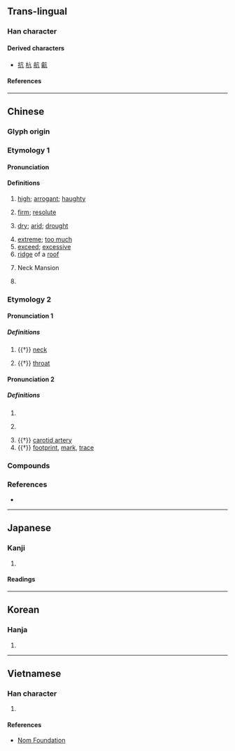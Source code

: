 {{character info/new}}
==Trans-lingual==

===Han character===
{{Han char|rn=8|rad=亠|as=02|sn=4|four=00217|canj=YHN|ids=⿱亠几}}

====Derived characters====
* [[抗]] [[杭]] [[航]] [[䶳]]

====References====
{{Han ref|kx=0088.040|dkj=00288|dj=0185.010|hdz=10280.010|uh=4EA2}}

----

==Chinese ==
{{zh-forms}}

===Glyph origin===
{{Han etym}}

===Etymology 1===

====Pronunciation====
{{zh-pron
|m=kàng
|c=kong3
|mc=2
|oc=n,2
|cat=
}}

====Definitions====
{{zh-hanzi}}

# [[high]]; [[arrogant]]; [[haughty]]
#: {{zh-x|高亢|(of sound) loud and sonorous; excited; high spirits; (of appearance) haughty}}
#: {{zh-x|不卑不亢|neither obsequious nor supercilious}}
# [[firm]]; [[resolute]]
#: {{zh-x|亢直|upright and outspoken}}
# [[dry]]; [[arid]]; [[drought]]
#: {{zh-x|亢旱|severe drought}} {{attention|zh|Does 亢 mean "extreme" here?}}
# [[extreme]]; [[too much]]
# [[exceed]]; [[excessive]]
# [[ridge]] of a [[roof]]
# {{zh-div|宿}} Neck Mansion {{gloss|one of {{w|Twenty-Eight Mansions}}}}
# {{surname|zh}}

===Etymology 2===

====Pronunciation 1====
{{zh-pron
|m=gāng
|c=gong1
|mc=1
|oc=1
|cat=
}}

=====Definitions=====
{{zh-hanzi}}

# {{†}} [[neck]]
#: {{zh-alt-inline|頏|肮}}
# {{†}} [[throat]]
#: {{zh-alt-inline|頏|肮}}

====Pronunciation 2====
{{zh-pron
|m=háng
|cat=
}}

=====Definitions=====
{{zh-hanzi}}

# {{n-g|Variant pronunciation of sense “neck” above.}}
# {{n-g|Variant pronunciation of sense “throat” above.}}
#: {{zh-alt-inline|吭}}
# {{†}} [[carotid artery]]
# {{†}} [[footprint]], [[mark]], [[trace]]
#: {{zh-alt-inline|迒}}

===Compounds===
{{zh-der|不亢不卑|不卑不亢|亢奮|亢宗|亢旱|亢直|亢禮|亢身|亢進|亢陽|亢龍有悔|批亢擣虛|矯亢|藏頭亢腦|高亢}}

===References===
* {{R:DKJ}}

----

==Japanese==

===Kanji===
{{ja-kanji|grade=|rs=亠02}}

# {{rfdef|ja|sort=亠02}}

====Readings====
{{ja-readings
|on=こう
|kun=たかぶ-る
}}

----

==Korean==

===Hanja===
{{ko-hanja|항}}

# {{rfdef|ko|sort=亠02}}

----

==Vietnamese==

===Han character===
{{vi-readings|reading=[[cang]], [[khảng]]|rs=亠02}}

# {{rfdef|vi|sort=亠02}}

====References====
* [http://nomfoundation.org/common/nom_details.php?codepoint=4ea2 Nom Foundation]

{{cln|vi|Han tu}}